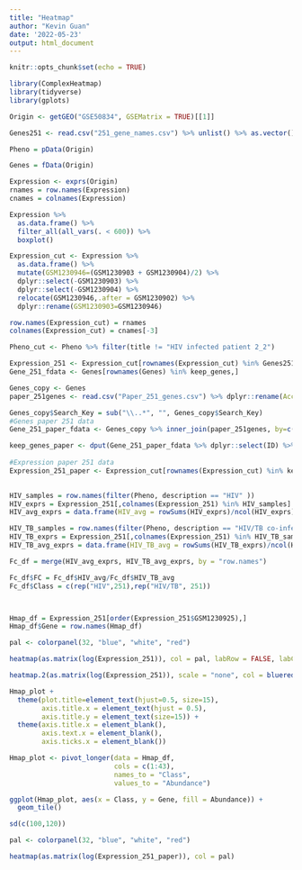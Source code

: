 ```yaml
---
title: "Heatmap"
author: "Kevin Guan"
date: '2022-05-23'
output: html_document
---
```


```r
knitr::opts_chunk$set(echo = TRUE)

library(ComplexHeatmap)
library(tidyverse)
library(gplots)

Origin <- getGEO("GSE50834", GSEMatrix = TRUE)[[1]]

Genes251 <- read.csv("251_gene_names.csv") %>% unlist() %>% as.vector()

Pheno = pData(Origin)

Genes = fData(Origin)

Expression <- exprs(Origin)
rnames = row.names(Expression)
cnames = colnames(Expression)

Expression %>% 
  as.data.frame() %>% 
  filter_all(all_vars(. < 600)) %>% 
  boxplot()

Expression_cut <- Expression %>% 
  as.data.frame() %>% 
  mutate(GSM1230946=(GSM1230903 + GSM1230904)/2) %>%
  dplyr::select(-GSM1230903) %>%
  dplyr::select(-GSM1230904) %>%
  relocate(GSM1230946,.after = GSM1230902) %>%
  dplyr::rename(GSM1230903=GSM1230946)

row.names(Expression_cut) = rnames
colnames(Expression_cut) = cnames[-3]

Pheno_cut <- Pheno %>% filter(title != "HIV infected patient 2_2")

Expression_251 <- Expression_cut[rownames(Expression_cut) %in% Genes251,]
Gene_251_fdata <- Genes[rownames(Genes) %in% keep_genes,]

```

```r
Genes_copy <- Genes
paper_251genes <- read.csv("Paper_251_genes.csv") %>% dplyr::rename(Accession=1) %>% filter(row_number() %in% c(1:251))

Genes_copy$Search_Key = sub("\\..*", "", Genes_copy$Search_Key)
#Genes paper 251 data
Gene_251_paper_fdata <- Genes_copy %>% inner_join(paper_251genes, by=c("Search_Key" = "Accession", "Symbol")) %>% filter(row_number() %in% c(1:251))

keep_genes_paper <- dput(Gene_251_paper_fdata %>% dplyr::select(ID) %>% unlist() %>% as.vector())
                                                                                                              
#Expression paper 251 data
Expression_251_paper <- Expression_cut[rownames(Expression_cut) %in% keep_genes_paper,]
     
```


```r


HIV_samples = row.names(filter(Pheno, description == "HIV" ))
HIV_exprs = Expression_251[,colnames(Expression_251) %in% HIV_samples]
HIV_avg_exprs = data.frame(HIV_avg = rowSums(HIV_exprs)/ncol(HIV_exprs))

HIV_TB_samples = row.names(filter(Pheno, description == "HIV/TB co-infection" ))
HIV_TB_exprs = Expression_251[,colnames(Expression_251) %in% HIV_TB_samples]
HIV_TB_avg_exprs = data.frame(HIV_TB_avg = rowSums(HIV_TB_exprs)/ncol(HIV_TB_exprs))

Fc_df = merge(HIV_avg_exprs, HIV_TB_avg_exprs, by = "row.names")

Fc_df$FC = Fc_df$HIV_avg/Fc_df$HIV_TB_avg
Fc_df$Class = c(rep("HIV",251),rep("HIV/TB", 251))



Hmap_df = Expression_251[order(Expression_251$GSM1230925),]
Hmap_df$Gene = row.names(Hmap_df)

pal <- colorpanel(32, "blue", "white", "red")

heatmap(as.matrix(log(Expression_251)), col = pal, labRow = FALSE, labCol = FALSE, xlab = "Sample", ylab = "Genes")

heatmap.2(as.matrix(log(Expression_251)), scale = "none", col = bluered(100), trace = "none", density.info = "none")

Hmap_plot +
  theme(plot.title=element_text(hjust=0.5, size=15), 
        axis.title.x = element_text(hjust = 0.5), 
        axis.title.y = element_text(size=15)) + 
  theme(axis.title.x = element_blank(),
        axis.text.x = element_blank(),
        axis.ticks.x = element_blank())

Hmap_plot <- pivot_longer(data = Hmap_df, 
                          cols = c(1:43),
                          names_to = "Class", 
                          values_to = "Abundance")

ggplot(Hmap_plot, aes(x = Class, y = Gene, fill = Abundance)) +
  geom_tile()

sd(c(100,120))
```

```r
pal <- colorpanel(32, "blue", "white", "red")

heatmap(as.matrix(log(Expression_251_paper)), col = pal)
```

